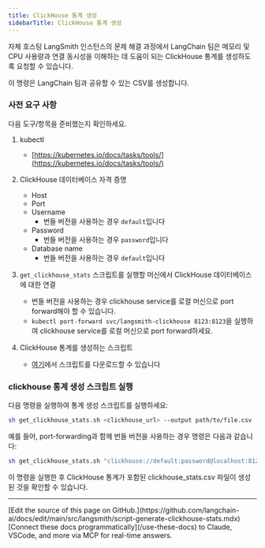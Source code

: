 ```yaml
---
title: ClickHouse 통계 생성
sidebarTitle: ClickHouse 통계 생성
---
```


자체 호스팅 LangSmith 인스턴스의 문제 해결 과정에서 LangChain 팀은 메모리 및 CPU 사용량과 연결 동시성을 이해하는 데 도움이 되는 ClickHouse 통계를 생성하도록 요청할 수 있습니다.

이 명령은 LangChain 팀과 공유할 수 있는 CSV를 생성합니다.

### 사전 요구 사항

다음 도구/항목을 준비했는지 확인하세요.

1. kubectl

   * [https://kubernetes.io/docs/tasks/tools/](https://kubernetes.io/docs/tasks/tools/)

2. ClickHouse 데이터베이스 자격 증명

   * Host
   * Port
   * Username
     * 번들 버전을 사용하는 경우 `default`입니다
   * Password
     * 번들 버전을 사용하는 경우 `password`입니다
   * Database name
     * 번들 버전을 사용하는 경우 `default`입니다

3. `get_clickhouse_stats` 스크립트를 실행할 머신에서 ClickHouse 데이터베이스에 대한 연결

   * 번들 버전을 사용하는 경우 clickhouse service를 로컬 머신으로 port forward해야 할 수 있습니다.
   * `kubectl port-forward svc/langsmith-clickhouse 8123:8123`을 실행하여 clickhouse service를 로컬 머신으로 port forward하세요.

4. ClickHouse 통계를 생성하는 스크립트

   * [여기](https://github.com/langchain-ai/helm/blob/main/charts/langsmith/scripts/get_clickhouse_stats.sh)에서 스크립트를 다운로드할 수 있습니다

### clickhouse 통계 생성 스크립트 실행

다음 명령을 실행하여 통계 생성 스크립트를 실행하세요:

```bash
sh get_clickhouse_stats.sh <clickhouse_url> --output path/to/file.csv
```

예를 들어, port-forwarding과 함께 번들 버전을 사용하는 경우 명령은 다음과 같습니다:

```bash
sh get_clickhouse_stats.sh "clickhouse://default:password@localhost:8123/default" --output clickhouse_stats.csv
```

이 명령을 실행한 후 ClickHouse 통계가 포함된 clickhouse\_stats.csv 파일이 생성된 것을 확인할 수 있습니다.

---

<Callout icon="pen-to-square" iconType="regular">
    [Edit the source of this page on GitHub.](https://github.com/langchain-ai/docs/edit/main/src/langsmith/script-generate-clickhouse-stats.mdx)
</Callout>
<Tip icon="terminal" iconType="regular">
    [Connect these docs programmatically](/use-these-docs) to Claude, VSCode, and more via MCP for    real-time answers.
</Tip>
